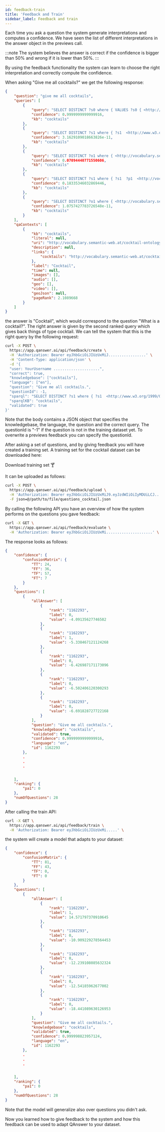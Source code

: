 ```yaml
---
id: feedback-train
title: 'Feedback and Train'
sidebar_label: Feedback and train
---
```



Each time you ask a question the system generate interpretations and computes a confidence. We have seen the list of different interpretations in the answer object in the
previews call. 

:::note
The system believes the answer is correct if the confidence is bigger than 50% and wrong if it is lower than 50%.
:::

By using the feedback functionality the system can learn to choose the right interpretation
and correctly compute the confidence.

When asking "Give me all cocktails?" we get the following response:

```json
{
    "question": "give me all cocktails",
    "queries": [
        {
            "query": "SELECT DISTINCT ?s0 where { VALUES ?s0 { <http://vocabulary.semantic-web.at/cocktail-ontology/Cocktail> }  } LIMIT 1000",
            "confidence": 0.9999999999999916,
            "kb": "cocktails"
        },
        {
            "query": "SELECT DISTINCT ?s1 where { ?s1  <http://www.w3.org/1999/02/22-rdf-syntax-ns#type>  <http://vocabulary.semantic-web.at/cocktail-ontology/Cocktail> . } limit 1000",
            "confidence": 3.1629109018663826e-11,
            "kb": "cocktails"
        },
        {
            "query": "SELECT DISTINCT ?o1 where { <http://vocabulary.semantic-web.at/cocktail-ontology/Cocktail>  ?p1  ?o1 . } limit 1000",
            "confidence": 0.07094440771550606,
            "kb": "cocktails"
        },
        {
            "query": "SELECT DISTINCT ?s1 where { ?s1  ?p1  <http://vocabulary.semantic-web.at/cocktail-ontology/Cocktail> . } limit 1000",
            "confidence": 0.18335346032869446,
            "kb": "cocktails"
        },
        {
            "query": "SELECT DISTINCT ?o1 where { <http://vocabulary.semantic-web.at/cocktail-ontology/Cocktail>  <http://www.w3.org/1999/02/22-rdf-syntax-ns#type>  ?o1 . } limit 1000",
            "confidence": 1.0757427783726548e-11,
            "kb": "cocktails"
        }
    ],
    "qaContexts": [
        {
            "kb": "cocktails",
            "literal": null,
            "uri": "http://vocabulary.semantic-web.at/cocktail-ontology/Cocktail",
            "description": null,
            "links": {
                "cocktails": "http://vocabulary.semantic-web.at/cocktail-ontology/Cocktail"
            },
            "label": "Cocktail",
            "time": null,
            "images": [],
            "audio": [],
            "geo": [],
            "video": [],
            "geoJson": null,
            "pageRank": 2.1089668
        }
    ]
}
```


the answer is "Cocktail", which would correspond to the question "What is a cocktail?". The right answer is given by the second ranked query which gives back things
of type cocktail. We can tell the system that this is the right query by the following request:


```bash
curl -X POST \
  https://app.qanswer.ai/api/feedback/create \
  -H 'Authorization: Bearer eyJhbGciOiJIUzUxMiJ.................' \
  -H 'Content-Type: application/json' \
  -d '{
  "user: YourUsername .....................",
  "correct": true,
  "knowledgebase": ["cocktails"],
  "language": ["en"],
  "question": "Give me all cocktails.",
  "questionId": -1,
  "sparql": "SELECT DISTINCT ?s1 where { ?s1  <http://www.w3.org/1999/02/22-rdf-syntax-ns#type>  <http://vocabulary.semantic-web.at/cocktail-ontology/Cocktail> . } limit 1000",
  "sparqlKB": "cocktails",
  "validated": true
}'
```

Note that the body contains a JSON object that specifies the knowledgebase, the language, the question and the correct query. The questionId is "-1" if the question is not in the training dataset yet. To overwrite a previews feedback you can specify the questionId.

After asking a set of questions, and by giving feedback you will have created a training set. A training set for the cocktail dataset can be downloaded here:
<div style={{ display: 'flex', justifyContent: 'center', marginBottom: '20px' }}>
    <Link
        target='_blank'
        to='pathname:///questions_cocktail.json'
        className="button button--primary button--lg"
    >
        Download training set 🍸
    </Link>
</div>

It can be uploaded as follows:


```bash
curl -X POST \
  https://app.qanswer.ai/api/feedback/upload \
  -H 'Authorization: Bearer eyJhbGciOiJIUzUxMiJ9.eyJzdWIiOiIyMDUiLCJ.......' \
  -F json=@/path/to/file/questions_cocktail.json
```

By calling the following API you have an overview of how the system performs on the questions you gave feedback:


```bash
curl -X GET \
  https://app.qanswer.ai/api/feedback/evaluate \
  -H 'Authorization: Bearer eyJhbGciOiJIUzUxMi.....................' \
```

The response looks as follows:

```json
{
    "confidence": {
        "confusionMatrix": {
            "TT": 24,
            "FF": 36,
            "TF": 57,
            "FT": 7
        }
    },
    "questions": [
        {
            "allAnswer": [
                {
                    "rank": "1162293",
                    "label": 0,
                    "value": -4.09135627746582
                },
                {
                    "rank": "1162293",
                    "label": 1,
                    "value": -5.338467121124268
                },
                {
                    "rank": "1162293",
                    "label": 0,
                    "value": -6.426987171173096
                },
                {
                    "rank": "1162293",
                    "label": 0,
                    "value": -6.502406120300293
                },
                {
                    "rank": "1162293",
                    "label": 0,
                    "value": -6.691828727722168
                }
            ],
            "question": "Give me all cocktails.",
            "knowledgebase": "cocktails",
            "validated": true,
            "confidence": 0.9999999999999916,
            "language": "en",
            "id": 1162293
        },
        .
        .
        .


    ],
    "ranking": {
        "pa1": 0
    },
    "numOfQuestions": 28
}
```

After calling the train API:

```bash
curl -X GET \
  https://app.qanswer.ai/api/feedback/train \
  -H 'Authorization: Bearer eyJhbGciOiJIUzUxMi.....' \
```

the system will create a model that adapts to your dataset:

```json
{
    "confidence": {
        "confusionMatrix": {
            "TT": 81,
            "FF": 43,
            "TF": 0,
            "FT": 0
        }
    },
    "questions": [
        {
            "allAnswer": [
                {
                    "rank": "1162293",
                    "label": 1,
                    "value": 14.571797370910645
                },
                {
                    "rank": "1162293",
                    "label": 0,
                    "value": -10.909229278564453
                },
                {
                    "rank": "1162293",
                    "label": 0,
                    "value": -12.239108085632324
                },
                {
                    "rank": "1162293",
                    "label": 0,
                    "value": -12.54185962677002
                },
                {
                    "rank": "1162293",
                    "label": 0,
                    "value": -18.441089630126953
                }
            ],
            "question": "Give me all cocktails.",
            "knowledgebase": "cocktails",
            "validated": true,
            "confidence": 0.999998823957124,
            "language": "en",
            "id": 1162293
        },
        .
        .
        .


    ],
    "ranking": {
        "pa1": 0
    },
    "numOfQuestions": 28
}
```

Note that the model will generalize also over questions you didn't ask.

Now you learned how to give feedback to the system and how this feedback can be used to adapt QAnswer to your dataset.
